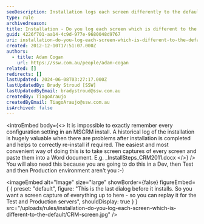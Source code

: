 ```yaml
---
seoDescription: Installation logs each screen differently to the default, ensuring a historical record of settings and configurations for easy recall during troubleshooting or re-installation.
type: rule
archivedreason:
title: Installation - Do you log each screen which is different to the default?
guid: 4226f701-aa14-4c9d-977e-9680048d9767
uri: installation-do-you-log-each-screen-which-is-different-to-the-default
created: 2012-12-10T17:51:07.000Z
authors:
  - title: Adam Cogan
    url: https://ssw.com.au/people/adam-cogan
related: []
redirects: []
lastUpdated: 2024-06-08T03:27:17.000Z
lastUpdatedBy: Brady Stroud [SSW]
lastUpdatedByEmail: bradystroud@ssw.com.au
createdBy: TiagoAraujo
createdByEmail: TiagoAraujo@ssw.com.au
isArchived: false
---
```


<introEmbed
  body={<>
It is impossible to exactly remember every configuration setting in an MSCRM install. A historical log of the installation is hugely valuable when there are problems after installation is completed and helps to correctly re-install if required. The easiest and most convenient way of doing this is to take screen captures of every screen and paste them into a Word document. E.g. \_InstallSteps_CRM2011.docx
  </>}
/>
You will also need this because you are going to do this in a Dev, then Test and then Production environment aren't you :-)


<imageEmbed
  alt="Image"
  size="large"
  showBorder={false}
  figureEmbed={ {
    preset: "default",
    figure: "This is the last dialog before it installs. So you want a screen capture of everything up to here - so you can replay it for the Test and Production servers",
    shouldDisplay: true
  } }
  src="/uploads/rules/installation-do-you-log-each-screen-which-is-different-to-the-default/CRM-screen.jpg"
/>
